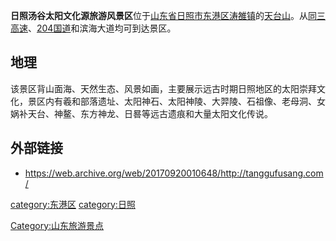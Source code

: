 '''日照汤谷太阳文化源旅游风景区'''位于[[山东省|山东省]][[日照市|日照市]][[东港区|东港区]][[涛雒镇|涛雒镇]]的[[天台山_(山东)|天台山]]。从[[同三高速|同三高速]]、[[204国道|204国道]]和滨海大道均可到达景区。

==地理==
该景区背山面海、天然生态、风景如画，主要展示远古时期日照地区的太阳崇拜文化，景区内有羲和部落遗址、太阳神石、太阳神陵、大羿陵、石祖像、老母洞、女娲补天台、神鳌、东方神龙、日晷等远古遗痕和大量太阳文化传说。

==外部链接==
* https://web.archive.org/web/20170920010648/http://tanggufusang.com/

[[category:东港区|category:东港区]]
[[category:日照|category:日照]]
[[Category:山东旅游景点|Category:山东旅游景点]]